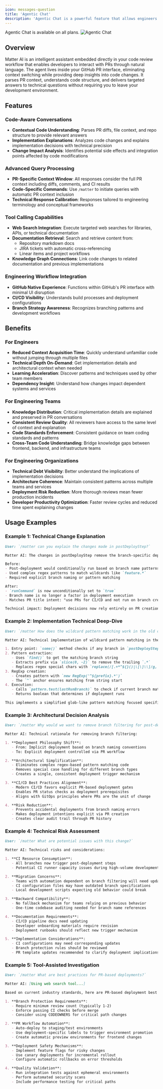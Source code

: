 ```yaml
---
icon: messages-question
title: 'Agentic Chat'
description: 'Agentic Chat is a powerful feature that allows engineers to chat with their pull requests using Matter AI.'
---
```


<Note>
Agentic Chat is available on all plans.
</Note>

<Frame>
<img src="/images/features/agentic-chat.png" alt="Agentic Chat" />
</Frame>

## Overview

Matter AI is an intelligent assistant embedded directly in your code review workflow that enables developers to interact with PRs through natural language. The agent lives inside your GitHub PR interface, eliminating context switching while providing deep insights into code changes. It parses PR context, understands code structure, and delivers targeted answers to technical questions without requiring you to leave your development environment.

## Features

### Code-Aware Conversations
- **Contextual Code Understanding**: Parses PR diffs, file context, and repo structure to provide relevant answers
- **Implementation Explanations**: Analyzes code changes and explains implementation decisions with technical precision
- **Change Impact Analysis**: Identifies potential side effects and integration points affected by code modifications

### Advanced Query Processing
- **PR-Specific Context Window**: All responses consider the full PR context including diffs, comments, and CI results
- **Code-Specific Commands**: Use `/matter` to initiate queries with automatic PR context inclusion
- **Technical Response Calibration**: Responses tailored to engineering terminology and conceptual frameworks

### Tool Calling Capabilities
- **Web Search Integration**: Execute targeted web searches for libraries, APIs, or technical documentation
- **Documentation Retrieval**: Search and retrieve content from:
  - Repository markdown docs
  - JIRA tickets with automatic cross-referencing
  - Linear items and project workflows
- **Knowledge Graph Connections**: Link code changes to related documentation and previous implementations

### Engineering Workflow Integration
- **GitHub Native Experience**: Functions within GitHub's PR interface with minimal UI disruption
- **CI/CD Visibility**: Understands build processes and deployment configurations
- **Branch Strategy Awareness**: Recognizes branching patterns and development workflows

## Benefits

### For Engineers
- **Reduced Context Acquisition Time**: Quickly understand unfamiliar code without jumping through multiple files
- **Technical Depth On-Demand**: Get implementation details and architectural context when needed
- **Learning Acceleration**: Discover patterns and techniques used by other team members
- **Dependency Insight**: Understand how changes impact dependent systems and services

### For Engineering Teams
- **Knowledge Distribution**: Critical implementation details are explained and preserved in PR conversations
- **Consistent Review Quality**: All reviewers have access to the same level of context and explanation
- **Code Standards Enforcement**: Consistent guidance on team coding standards and patterns
- **Cross-Team Code Understanding**: Bridge knowledge gaps between frontend, backend, and infrastructure teams

### For Engineering Organizations
- **Technical Debt Visibility**: Better understand the implications of implementation decisions
- **Architecture Coherence**: Maintain consistent patterns across multiple teams and services
- **Deployment Risk Reduction**: More thorough reviews mean fewer production incidents
- **Developer Productivity Optimization**: Faster review cycles and reduced time spent explaining changes

## Usage Examples

### Example 1: Technical Change Explanation

```md
User: `/matter can you explain the changes made in postDeployStep?`

Matter AI: The changes in postDeployStep remove the branch-specific deployment filtering logic:

Before:
- Post-deployment would conditionally run based on branch name patterns
- Used complex regex patterns to match wildcards like `feature.*`
- Required explicit branch naming or pattern matching

After:
- `runCommand` is now unconditionally set to `true`
- Branch name is no longer a factor in deployment execution
- Matches PR title intent: "use PRs for CI/CD and not run on branch creation"

Technical impact: Deployment decisions now rely entirely on PR creation rather than branch naming patterns, simplifying the deployment trigger model.
```

### Example 2: Implementation Technical Deep-Dive

```md
User: `/matter How does the wildcard pattern matching work in the old code?`

Matter AI: Technical implementation of wildcard pattern matching in the old code:

1. Entry point: `some()` method checks if any branch in `postDeployStep.branches` ends with `.*`
2. Pattern extraction:
   - Uses `find()` to get the matching branch string
   - Extracts prefix via `slice(0, -2)` to remove the trailing `.*`
   - Replaces regex special chars with `replace(/[.+*^${}()|\[\]\\]/g, '\\$&')`
3. RegExp creation: 
   - Creates pattern with `new RegExp('^${prefix}.*')`
   - The `^` anchor ensures matching from string start
4. Execution: 
   - Calls `pattern.test(lastRunBranch)` to check if current branch matches
   - Returns boolean that determines if deployment runs

This implements a simplified glob-like pattern matching focused specifically on prefix wildcards.
```

### Example 3: Architectural Decision Analysis

```md
User: `/matter Why would we want to remove branch filtering for post-deployment steps?`

Matter AI: Technical rationale for removing branch filtering:

1. **Deployment Philosophy Shift**:
   - From: Implicit deployment based on branch naming conventions
   - To: Explicit deployment controlled via PR workflow

2. **Architectural Simplification**:
   - Eliminates complex regex-based pattern matching code
   - Removes special case handling for different branch types
   - Creates a single, consistent deployment trigger mechanism

3. **CI/CD Best Practices Alignment**:
   - Modern CI/CD favors explicit PR-based deployment gates
   - Enables PR status checks as deployment prerequisites
   - Aligns with GitOps principles where PRs are the unit of change

4. **Risk Reduction**:
   - Prevents accidental deployments from branch naming errors
   - Makes deployment intentions explicit via PR creation
   - Creates clear audit trail through PR history
```

### Example 4: Technical Risk Assessment

```md
User: `/matter What are potential issues with this change?`

Matter AI: Technical risks and considerations:

1. **CI Resource Consumption**:
   - All branches now trigger post-deployment steps
   - Potential CI runner capacity issues during high-volume development

2. **Migration Concerns**:
   - Teams with automation dependent on branch filtering will need updates
   - CI configuration files may have outdated branch specifications
   - Local development scripts expecting old behavior could break

3. **Backward Compatibility**:
   - No fallback mechanism for teams relying on previous behavior
   - One-time codebase auditing needed for branch name references

4. **Documentation Requirements**:
   - CI/CD pipeline docs need updating
   - Developer onboarding materials require revision
   - Deployment runbooks should reflect new trigger mechanism

5. **Implementation Considerations**:
   - CI configurations may need corresponding updates
   - Branch protection rules should be reviewed
   - PR template updates recommended to clarify deployment implications
```

### Example 5: Tool-Assisted Investigation

```md
User: `/matter What are best practices for PR-based deployments?`

Matter AI: [Using web search tool...]

Based on current industry standards, here are PR-based deployment best practices:

1. **Branch Protection Requirements**:
   - Require minimum review count (typically 1-2)
   - Enforce passing CI checks before merge
   - Consider using CODEOWNERS for critical path changes

2. **PR Workflow Automation**:
   - Auto-deploy to staging/test environments
   - Use deployment-specific labels to trigger environment promotion
   - Create automatic preview environments for frontend changes

3. **Deployment Safety Mechanisms**:
   - Implement feature flags for risky changes
   - Use canary deployments for incremental rollout
   - Configure automatic rollbacks on error thresholds

4. **Quality Validation**:
   - Run integration tests against ephemeral environments
   - Perform automated security scans
   - Include performance testing for critical paths

```
